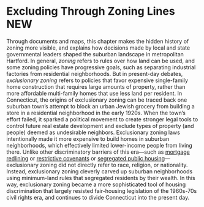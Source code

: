 # Excluding Through Zoning Lines **NEW** {#excluding}
Through documents and maps, this chapter makes the hidden history of zoning more visible, and explains how decisions made by local and state governmental leaders shaped the suburban landscape in metropolitan Hartford. In general, *zoning* refers to rules over how land can be used, and some zoning policies have progressive goals, such as separating industrial factories from residential neighborhoods. But in present-day debates, *exclusionary zoning* refers to policies that favor expensive single-family home construction that requires large amounts of property, rather than more affordable multi-family homes that use less land per resident. In Connecticut, the origins of exclusionary zoning can be traced back one suburban town's attempt to block an urban Jewish grocery from building a store in a residential neighborhood in the early 1920s. When the town's effort failed, it sparked a political movement to create stronger legal tools to control future real estate development and exclude types of property (and people) deemed as undesirable neighbors. Exclusionary zoning laws intentionally made it more expensive to build homes in suburban neighborhoods, which effectively limited lower-income people from living there. Unlike other discriminatory barriers of this era---such as [mortgage redlining](lending.html) or [restrictive covenants](restricting.html) or [segregated public housing](public-housing.html)---exclusionary zoning did not directly refer to race, religion, or nationality. Instead, exclusionary zoning cleverly carved up suburban neighborhoods using minimum-land rules that segregated residents by their wealth. In this way, exclusionary zoning became a more sophisticated tool of housing discrimination that largely resisted fair-housing legislation of the 1960s-70s civil rights era, and continues to divide Connecticut into the present day.
